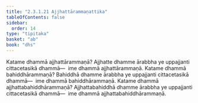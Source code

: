 ```yaml
---
title: "2.3.1.21 Ajjhattārammaṇattika"
tableOfContents: false
sidebar:
  order: 14
type: "tipitaka"
basket: "ab"
book: "dhs"
---
```



<DynamicBreadcrumb />

<Division number="1053" book="dhs">

<Paragraph number="1718" book="dhs">
Katame dhammā ajjhattārammaṇā? Ajjhatte dhamme ārabbha ye uppajjanti cittacetasikā dhammā—  ime dhammā ajjhattārammaṇā.
</Paragraph>

</Division>
<Division number="1054" book="dhs">

<Paragraph number="1719" book="dhs">
Katame dhammā bahiddhārammaṇā? Bahiddhā dhamme ārabbha ye uppajjanti cittacetasikā dhammā—  ime dhammā bahiddhārammaṇā.
</Paragraph>

</Division>
<Division number="1055" book="dhs">

<Paragraph number="1720" book="dhs">
Katame dhammā ajjhattabahiddhārammaṇā? Ajjhattabahiddhā dhamme ārabbha ye uppajjanti cittacetasikā dhammā—  ime dhammā ajjhattabahiddhārammaṇā.
</Paragraph>
</Division>